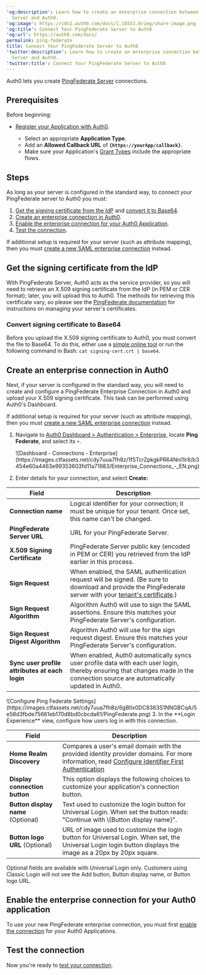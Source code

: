 ---
'og:description': Learn how to create an enterprise connection between a PingFederate
  Server and Auth0.
'og:image': https://cdn2.auth0.com/docs/1.14553.0/img/share-image.png
'og:title': Connect Your PingFederate Server to Auth0
'og:url': https://auth0.com/docs/
permalink: ping-federate
title: Connect Your PingFederate Server to Auth0
'twitter:description': Learn how to create an enterprise connection between a PingFederate
  Server and Auth0.
'twitter:title': Connect Your PingFederate Server to Auth0
---
Auth0 lets you create [PingFederate Server](https://documentation.pingidentity.com/pingfederate/pf84/#gettingStartedGuide/concept/gettingStarted.html) connections.

## Prerequisites

Before beginning:

* [Register your Application with Auth0](/docs/get-started/auth0-overview/create-applications).

  + Select an appropriate **Application Type**.
  + Add an **Allowed Callback URL** of **`{https://yourApp/callback}`**.
  + Make sure your Application's [Grant Types](/docs/get-started/applications/update-grant-types) include the appropriate flows.

## Steps

As long as your server is configured in the standard way, to connect your PingFederate server to Auth0 you must:

1. [Get the signing certificate from the IdP](#get-the-signing-certificate-from-the-idp) and [convert it to Base64](#convert-signing-certificate-to-base64).
2. [Create an enterprise connection in Auth0](#create-an-enterprise-connection-in-auth0).
3. [Enable the enterprise connection for your Auth0 Application](#enable-the-enterprise-connection-for-your-auth0-application).
4. [Test the connection](#test-the-connection).

<Warning>

If additional setup is required for your server (such as attribute mapping), then you must [create a new SAML enterprise connection](/docs/authenticate/identity-providers/enterprise-identity-providers/saml) instead.

</Warning>

## Get the signing certificate from the IdP

With PingFederate Server, Auth0 acts as the service provider, so you will need to retrieve an X.509 signing certificate from the <Tooltip tip="Identity Provider (IdP): Service that stores and manages digital identities." cta="View Glossary" href="/docs/glossary?term=IdP">IdP</Tooltip> (in PEM or CER format); later, you will upload this to Auth0. The methods for retrieving this certificate vary, so please see the [PingFederate documentation](https://documentation.pingidentity.com/pingfederate/pf84/index.shtml#concept_digitalSignatureSettings.html) for instructions on managing your server's certificates.

### Convert signing certificate to Base64

Before you upload the X.509 signing certificate to Auth0, you must convert the file to Base64. To do this, either use a [simple online tool](https://www.base64decode.org/) or run the following command in Bash: `cat signing-cert.crt | base64`.

## Create an enterprise connection in Auth0

Next, if your server is configured in the standard way, you will need to create and configure a PingFederate Enterprise Connection in Auth0 and upload your X.509 signing certificate. This task can be performed using Auth0's Dashboard.

<Warning>

If additional setup is required for your server (such as attribute mapping), then you must [create a new SAML enterprise connection](/docs/authenticate/identity-providers/enterprise-identity-providers/saml) instead.

</Warning>

1. Navigate to [Auth0 Dashboard > Authentication > Enterprise](https://manage.auth0.com/#/connections/enterprise), locate **Ping Federate**, and select its `+`.

   <Frame>![Dashboard - Connections - Enterprise](https://images.ctfassets.net/cdy7uua7fh8z/1fSTcrZpkgkPR64NnI1lr8/b3454e60a4463e99353603fd11a71983/Enterprise_Connections_-_EN.png)</Frame>
2. Enter details for your connection, and select **Create:**

<table class="table"><thead>
<tr>
<th>Field</th>
<th>Description</th>
</tr>
</thead>
<tbody>
<tr>
<td><strong>Connection name</strong></td>
<td>Logical identifier for your connection; it must be unique for your tenant. Once set, this name can't be changed.</td>
</tr>
<tr>
<td><strong>PingFederate Server URL</strong></td>
<td>URL for your PingFederate Server.</td>
</tr>
<tr>
<td><strong>X.509 Signing Certificate</strong></td>
<td>PingFederate Server public key (encoded in PEM or CER) you retrieved from the IdP earlier in this process.</td>
</tr>
<tr>
<td><strong>Sign Request</strong></td>
<td>When enabled, the SAML authentication request will be signed. (Be sure to download and provide the PingFederate server with your <a href="https://{yourDomain}/pem">tenant's certificate</a>.)</td>
</tr>
<tr>
<td><strong>Sign Request Algorithm</strong></td>
<td>Algorithm Auth0 will use to sign the SAML assertions. Ensure this matches your PingFederate Server's configuration.</td>
</tr>
<tr>
<td><strong>Sign Request Digest Algorithm</strong></td>
<td>Algorithm Auth0 will use for the sign request digest. Ensure this matches your PingFederate Server's configuration.</td>
</tr>
<tr>
<td><strong>Sync user profile attributes at each login</strong></td>
<td>When enabled, Auth0 automatically syncs user profile data with each user login, thereby ensuring that changes made in the connection source are automatically updated in Auth0.</td>
</tr>
</tbody>
</table>

   <Frame>![Configure Ping Federate Settings](https://images.ctfassets.net/cdy7uua7fh8z/6gBIIx0DC8363S1NNGBCqA/5e58d3fbde75661eb170d8bd0cbcda61/PingFederate.png)</Frame>
3. In the **Login Experience** view, configure how users log in with this connection.

<table class="table"><thead>
<tr>
<th><strong>Field</strong></th>
<th><strong>Description</strong></th>
</tr>
</thead>
<tbody>
<tr>
<td><strong>Home Realm Discovery</strong></td>
<td>Compares a user's email domain with the provided identity provider domains. For more information, read <a href="/docs/authenticate/login/auth0-universal-login/identifier-first">Configure Identifier First Authentication</a></td>
</tr>
<tr>
<td><strong>Display connection button</strong></td>
<td>This option displays the following choices to customize your application's connection button.</td>
</tr>
<tr>
<td><strong>Button display name</strong> (Optional)</td>
<td>Text used to customize the login button for Universal Login. When set the button reads: "Continue with \{Button display name}".</td>
</tr>
<tr>
<td><strong>Button logo URL</strong> (Optional)</td>
<td>URL of image used to customize the login button for Universal Login. When set, the Universal Login login button displays the image as a 20px by 20px square.</td>
</tr>
</tbody>
</table>

   <Callout icon="file-lines" color="#0EA5E9" iconType="regular">

   Optional fields are available with Universal Login only. Customers using Classic Login will not see the Add button, Button display name, or Button logo URL.

   </Callout>

## Enable the enterprise connection for your Auth0 application

To use your new PingFederate enterprise connection, you must first [enable the connection](/docs/authenticate/identity-providers/enterprise-identity-providers/enable-enterprise-connections) for your Auth0 Applications.

## Test the connection

Now you're ready to [test your connection](/docs/authenticate/identity-providers/enterprise-identity-providers/test-enterprise-connections).